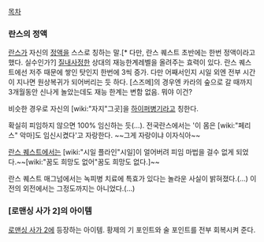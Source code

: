 [[목차]]

=== 란스의 정액 ===
[[란스]]가 자신의 [[정액]]을 스스로 칭하는 말.[* 다만, 란스 퀘스트 초반에는 한번 정액이라고 했다. 실수인가?] [[질내사정]]한 상대의 재능한계레벨을 올려주는 효력이 있다. 란스 퀘스트에선 저주 때문에 쌓인 탓인지 한번에 3씩 증가. 다만 어째서인지 시일 외엔 전부 시간이 지나면 원상복귀가 되어버리는 듯 하다. [스즈메]의 경우엔 카라의 숲으로 갈 때까지 3개월동안 신나게 놀았는데도 재능 한계는 변함 없음. 뭐야 이건?

비슷한 경우로 자신의 [wiki:"자지"그곳]을 [[하이퍼병기]]라고 칭한다.

확실히 피임하지 않으면 100% 임신하는 듯(…). 전국란스에서는 '이 몸은 [wiki:"페리스" 악마]도 임신시켰다'고 자랑한다. ~~그게 자랑이냐 이자식아~~

[[란스 퀘스트]]에서는 [wiki:"시일 플라인"시일]이 얼어버려 피임 마법을 걸수 없게 되었다.~~[wiki:"꿈도 희망도 없어"꿈도 희망도 없다.]~~

란스 퀘스트 매그넘에서는 녹피병 치료에 특효가 있다는 놀라운 사실이 밝혀졌다.(…) 이전의 외전에서는 그정도까지는 아니었다.(…)

=== [로맨싱 사가 2]의 아이템 ===
[[로맨싱 사가 2]]에 등장하는 아이템. 황제의 기 포인트와 술 포인트를 전부 회복시켜 준다.

